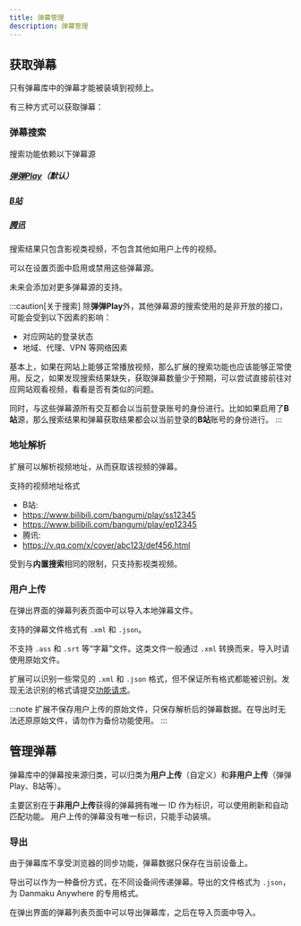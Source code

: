 ```yaml
---
title: 弹幕管理
description: 弹幕管理
---
```


## 获取弹幕

只有弹幕库中的弹幕才能被装填到视频上。

有三种方式可以获取弹幕：

### 弹幕搜索

搜索功能依赖以下弹幕源

##### [弹弹Play](https://www.dandanplay.com/)（默认）
#####  [B站](https://www.bilibili.com/)
#####  [腾讯](https://v.qq.com/)

搜索结果只包含影视类视频，不包含其他如用户上传的视频。

可以在设置页面中启用或禁用这些弹幕源。

未来会添加对更多弹幕源的支持。

:::caution[关于搜索]
除**弹弹Play**外，其他弹幕源的搜索使用的是非开放的接口，可能会受到以下因素的影响：

- 对应网站的登录状态
- 地域、代理、VPN 等网络因素

基本上，如果在网站上能够正常播放视频，那么扩展的搜索功能也应该能够正常使用。反之，如果发现搜索结果缺失，获取弹幕数量少于预期，可以尝试直接前往对应网站观看视频，看看是否有类似的问题。

同时，与这些弹幕源所有交互都会以当前登录账号的身份进行。比如如果启用了**B站**源，那么搜索结果和弹幕获取结果都会以当前登录的**B站**账号的身份进行。
:::

### 地址解析

扩展可以解析视频地址，从而获取该视频的弹幕。

支持的视频地址格式

- B站:
- https://www.bilibili.com/bangumi/play/ss12345
- https://www.bilibili.com/bangumi/play/ep12345
- 腾讯:
- https://v.qq.com/x/cover/abc123/def456.html

受到与**内置搜索**相同的限制，只支持影视类视频。

### 用户上传

在弹出界面的弹幕列表页面中可以导入本地弹幕文件。

支持的弹幕文件格式有 `.xml` 和 `.json`。

不支持 `.ass` 和 `.srt` 等“字幕”文件。这类文件一般通过 `.xml` 转换而来，导入时请使用原始文件。

扩展可以识别一些常见的 `.xml` 和 `.json` 格式，但不保证所有格式都能被识别。发现无法识别的格式请提交[功能请求](https://github.com/Mr-Quin/danmaku-anywhere/issues/new)。

:::note
扩展不保存用户上传的原始文件，只保存解析后的弹幕数据。在导出时无法还原原始文件，请勿作为备份功能使用。
:::

## 管理弹幕

弹幕库中的弹幕按来源归类，可以归类为**用户上传**（自定义）和**非用户上传**（弹弹Play、B站等）。

主要区别在于**非用户上传**获得的弹幕拥有唯一 ID 作为标识，可以使用刷新和自动匹配功能。
用户上传的弹幕没有唯一标识，只能手动装填。

### 导出

由于弹幕库不享受浏览器的同步功能，弹幕数据只保存在当前设备上。

导出可以作为一种备份方式，在不同设备间传递弹幕。导出的文件格式为 `.json`，为 Danmaku Anywhere 的专用格式。

在弹出界面的弹幕列表页面中可以导出弹幕库，之后在导入页面中导入。
